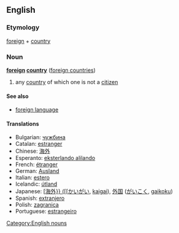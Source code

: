 ==English==
===Etymology===
[[foreign]] + [[country]]
===Noun===
'''[[foreign]] [[country]]''' ([[foreign countries]])
# any [[country]] of which one is not a [[citizen]]

====See also====
*[[foreign language]]

====Translations====
*Bulgarian: [[чужбина]]
*Catalan: [[estranger]]
*Chinese: [[海外]]
*Esperanto: [[eksterlando alilando]]
*French: [[étranger]]
*German: [[Ausland]] {{n}}
*Italian: [[estero]]
*Icelandic: [[útland]] {{n}}
*Japanese: [[[海外}} ([[かいがい]], [[kaigai]]), [[外国]] ([[がいこく]], [[gaikoku]])
*Spanish: [[extranjero]]
*Polish: [[zagranica]]
*Portuguese: [[estrangeiro]]

[[Category:English nouns]]